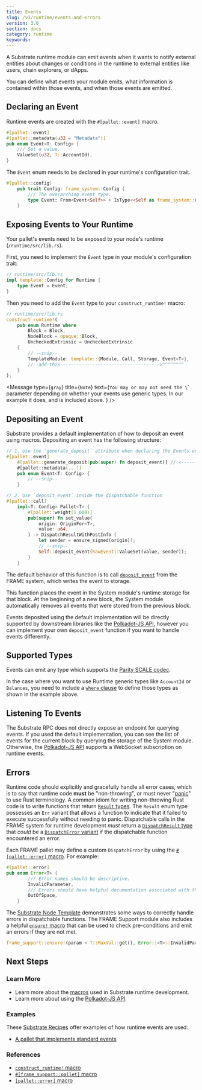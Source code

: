 ```yaml
---
title: Events
slug: /v3/runtime/events-and-errors
version: 3.0
section: docs
category: runtime
keywords:
---
```


A Substrate runtime module can emit events when it wants to notify external entities about changes
or conditions in the runtime to external entities like users, chain explorers, or dApps.

You can define what events your module emits, what information is contained within those events, and
when those events are emitted.

## Declaring an Event

Runtime events are created with the `#[pallet::event]` macro.

```rust
#[pallet::event]
#[pallet::metadata(u32 = "Metadata")]
pub enum Event<T: Config> {
	/// Set a value.
	ValueSet(u32, T::AccountId),
}
```

The `Event` enum needs to be declared in your runtime's configuration trait.

```rust
#[pallet::config]
	pub trait Config: frame_system::Config {
		/// The overarching event type.
		type Event: From<Event<Self>> + IsType<<Self as frame_system::Config>::Event>;
	}
```

## Exposing Events to Your Runtime

Your pallet's events need to be exposed to your node's runtime (`/runtime/src/lib.rs`).

First, you need to implement the `Event` type in your module's configuration trait:

```rust
// runtime/src/lib.rs
impl template::Config for Runtime {
	type Event = Event;
}
```

Then you need to add the `Event` type to your `construct_runtime!` macro:

```rust
// runtime/src/lib.rs
construct_runtime!(
	pub enum Runtime where
		Block = Block,
		NodeBlock = opaque::Block,
		UncheckedExtrinsic = UncheckedExtrinsic
	{
		// --snip--
		TemplateModule: template::{Module, Call, Storage, Event<T>},
		//--add-this------------------------------------->^^^^^^^^
	}
);
```

<Message
  type={`gray`}
  title={`Note`}
  text={`You may or may not need the \`<T>\` parameter depending on whether your events use generic
  types. In our example it does, and is included above.`}
/>

## Depositing an Event

Substrate provides a default implementation of how to deposit an event using macros.
Depositing an event has the following structure:

```rust
// 1. Use the `generate_deposit` attribute when declaring the Events enum.
#[pallet::event]
	#[pallet::generate_deposit(pub(super) fn deposit_event)] // <------ here ----
	#[pallet::metadata(...)]
	pub enum Event<T: Config> {
		// --snip--
	}

// 2. Use `deposit_event` inside the dispatchable function
#[pallet::call]
	impl<T: Config> Pallet<T> {
		#[pallet::weight(1_000)]
		pub(super) fn set_value(
			origin: OriginFor<T>,
			value: u64,
		) -> DispatchResultWithPostInfo {
			let sender = ensure_signed(origin)?;
			// --snip--
			Self::deposit_event(RawEvent::ValueSet(value, sender));
		}
	}
```

The default behavior of this function is to call
[`deposit_event`](/rustdocs/latest/frame_system/pallet/struct.Pallet.html#method.deposit_event)
from the FRAME system, which writes the event to storage.

This function places the event in the System module's runtime storage for that block. At the
beginning of a new block, the System module automatically removes all events that were stored from
the previous block.

Events deposited using the default implementation will be directly supported by downstream libraries
like the [Polkadot-JS API](/v3/integration/polkadot-js), however you can implement your own
`deposit_event` function if you want to handle events differently.

## Supported Types

Events can emit any type which supports the [Parity SCALE codec](/v3/advanced/scale-codec).

In the case where you want to use Runtime generic types like `AccountId` or `Balances`, you need to
include a [`where` clause](https://doc.rust-lang.org/rust-by-example/generics/where.html) to define
those types as shown in the example above.

## Listening To Events

The Substrate RPC does not directly expose an endpoint for querying events. If you used the default
implementation, you can see the list of events for the current block by querying the storage of the
System module. Otherwise, the [Polkadot-JS API](/v3/integration/polkadot-js) supports a WebSocket
subscription on runtime events.

## Errors

Runtime code should explicitly and gracefully handle all error cases, which is to say that runtime
code **must** be "non-throwing", or must never
"[panic](https://doc.rust-lang.org/book/ch09-03-to-panic-or-not-to-panic.html)" to use Rust
terminology. A common idiom for writing non-throwing Rust code is to write functions that return
[`Result` types](/rustdocs/latest/frame_support/dispatch/result/enum.Result.html).
The `Result` enum type possesses an `Err` variant that allows a function to indicate that it failed
to execute successfully without needing to panic. Dispatchable calls in the FRAME system for runtime
development _must_ return a
[`DispatchResult` type](/rustdocs/latest/frame_support/dispatch/type.DispatchResult.html)
that _could_ be a
[`DispatchError` variant](/rustdocs/latest/frame_support/dispatch/enum.DispatchError.html)
if the dispatchable function encountered an error.

Each FRAME pallet may define a custom `DispatchError` by using the [`#[pallet::error]` macro](../macros#palleterror).
For example:

```rust
#[pallet::error]
pub enum Error<T> {
		/// Error names should be descriptive.
		InvalidParameter,
		/// Errors should have helpful documentation associated with them.
		OutOfSpace,
	}
```

The
[Substrate Node Template](https://github.com/substrate-developer-hub/substrate-node-template/blob/master/pallets/template/src/lib.rs#L85-L103)
demonstrates some ways to correctly handle errors in dispatchable functions. The FRAME Support
module also includes a helpful
[`ensure!` macro](/rustdocs/latest/frame_support/macro.ensure.html) that can be
used to check pre-conditions and emit an errors if they are not met.

```rust
frame_support::ensure!(param < T::MaxVal::get(), Error::<T>::InvalidParameter);
```

## Next Steps

### Learn More

- Learn more about the [macros](../macros) used in Substrate runtime development.
- Learn more about using the [Polkadot-JS API](/v3/integration/polkadot-js).

### Examples

These [Substrate Recipes](https://github.com/substrate-developer-hub/recipes) offer examples of how
runtime events are used:

- [A pallet that implements standard events](https://github.com/substrate-developer-hub/recipes/blob/master/pallets/last-caller/src/lib.rs)

### References

- [`construct_runtime!` macro](/rustdocs/latest/frame_support/macro.construct_runtime.html)
- [`#[frame_support::pallet]` macro](/rustdocs/latest/frame_support/attr.pallet.html)
- [`[pallet::error]` macro](/rustdocs/latest/frame_support/attr.pallet.html#error-palleterror-optional)
